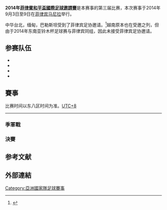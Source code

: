 {{Infobox International Football Competition
| tourney_name   =
| year           = 2014
| othertitles    = 2014 Philippines Peace Cup
| image          = 
| size           = 250px
| caption        =  
| country        = 菲律宾
| dates          = 9月3日至6日
| num_teams      = 4
| confederations = 1
| venues         = 1
| cities         = 1
| champion_other = {{fb|MYA}}
| count          = 1
| second         = PHI
| third          = PLE
| fourth         = TPE
| matches        = 4
| goals          = 26
| attendance     = 
| top_scorer     =
| player         = 
| prevseason     = [[2013年菲律賓和平盃國際足球邀請賽|2013]]
| nextseason     = 
}}
'''2014年[[菲律賓和平盃國際足球邀請賽|菲律賓和平盃國際足球邀請賽]]'''是本赛事的第三届比赛，本次赛事于2014年9月3日至9日在[[菲律宾|菲律宾]][[马尼拉|马尼拉]]举行。

中华台北，缅甸，巴勒斯坦受到了菲律宾足协邀请。<ref name="rappler1">{{cite news |url=http://www.rappler.com/sports/by-sport/football/59577-dooley-aff-suzuki-cup-azkals?utm_source=feedburner&utm_medium=feed&utm_campaign=Feed%3A+rappler+%28Rappler%29 |title=Dooley eyes AFF Suzuki Cup crown for Azkals next |author=Manolo Pedralvez |publisher=Rappler |date=2014-06-03 |accessdate=2014-06-03 |archive-date=2016-12-20 |archive-url=https://web.archive.org/web/20161220074223/http://www.rappler.com/sports/by-sport/football/59577-dooley-aff-suzuki-cup-azkals?utm_source=feedburner&utm_medium=feed&utm_campaign=Feed%3A+rappler+%28Rappler%29 |dead-url=no }}</ref>越南原本也在受邀之列，但由于2014年东南亚铃木杯足球赛与菲律宾同组，因此未接受菲律宾足协邀请。

==参赛队伍==
*{{fb|PHI}}
*{{fb|PLE}}
*{{fb|MYA}}
*{{fb|TPE}}

==賽事==
比赛时间以东八区时间为准。[[UTC+08:00|UTC+8]]

{{Football box
| date         = 2014年9月3日
| time         = 16:00
| team1        = {{fb-rt|PLE}}
| team2        = {{fb|MYA}} 
| score        = 1–4
| goals1       = [[Ahmed_Maher_Wridat|Ahmed Maher Wridat]] {{goal|87}}
| goals2       = [[Kyaw_Zeyar_Win|Kyaw Zeyar Win]] {{goal|27||49|}} <br> [[Tin_Win_Aung|Tin Win Aung]] {{goal|37}} <br> [[Nanda_Lin_Kyaw_Chit|Nanda Lin Kyaw Chit]] {{goal|72}}
| stadium      = [[黎剎紀念體育場|黎剎紀念體育場]], [[马尼拉|马尼拉]]
| attendance   = 
| referee      = 
| report       = 
}}
----
{{Football box
| date         = 2014年9月3日
| time         = 19:00
| team1        = {{fb-rt|PHI}}
| team2        = {{fb|TPE}}
| score        = 5–1
| goals1       = [[Rob_Gier|Rob Gier]] {{goal|24}} <br> [[James_Younghusband|James Younghusband]] {{goal|37}} <br> [[陳毅維|陳毅維]] {{goal|65|o.g.}} <br> [[Mark_Hartmann|Mark Hartmann]] {{goal|74||88}}
| goals2       = [[嚴和生|嚴和生]] {{goal|80}}
| stadium      = [[黎剎紀念體育場|黎剎紀念體育場]], [[马尼拉|马尼拉]]
| attendance   = 
| referee      = 
| report       = 
}}

===季軍戰===
{{Football box
| date         = 2014年9月6日
| time         = 16:00
| team1        = {{fb-rt|PLE}}
| team2        = {{fb|TPE}}
| score        = 7–3
| aet          = yes
| goals1       = [[Javier_Cohene|Mereles]] {{goal|5}} <br> [[Ahmad_Maher_Wridat|Ahmad Maher Wridat]] {{goal|9||107||112||117}} <br> [[Abdelhamid_Abuhabib|Abdelhamid Abuhabib]] {{goal|90+2}} <br> [[Abdelatif_Bahdari|Abdelatif Bahdari]] {{goal|109}}
| goals2       = [[吳百和|吳百和]] {{goal|53|pen.}} <br> [[嚴和生|嚴和生]] {{goal|76}} <br> [[林昌倫|林昌倫]] {{goal|86}}
| stadium      = [[黎剎紀念體育場|黎剎紀念體育場]], [[马尼拉|马尼拉]]
| attendance   = 
| referee      = 
| report       = 
}}

===決賽===
{{Football box
| date         = 2014年9月6日
| time         = 19:00
| team1        = {{fb-rt|PHI}}
| team2        = {{fb|MYA}}
| score        = 2–3
| aet          = yes
| goals1       = [[佐藤大介|佐藤大介]] {{goal|49}} <br> [[Phil_Younghusband|Phil Younghusband]] {{goal|70|pen.}}
| goals2       = [[Kyaw_Ko_Ko|Kyaw Ko Ko]] {{goal|8}} <br> [[Yan_Paing|Yan Paing]] {{goal|90+2}} <br> [[Soe_Min_Oo|Soe Min Oo]] {{goal|100}}
| stadium      = [[黎剎紀念體育場|黎剎紀念體育場]], [[马尼拉|马尼拉]]
| attendance   = 
| referee      = 
| report       = 
}}

== 参考文献 ==
{{reflist}}

== 外部連結 ==

{{Navbox
|name = 菲律賓和平盃國際足球邀請賽
|title = [[菲律賓和平盃國際足球邀請賽|菲律賓和平盃國際足球邀請賽]] 赛季
|state = {{{state|autocollapse}}}
|listclass = hlist

| group1 = 赛季
|list1 = 
* [[2012年龍騰盃國際足球邀請賽|2012]]
* [[2013年菲律賓和平盃國際足球邀請賽|2013]]
* [[2014年菲律賓和平盃國際足球邀請賽|2014]]
}}

[[Category:亞洲國家隊足球賽事|Category:亞洲國家隊足球賽事]]